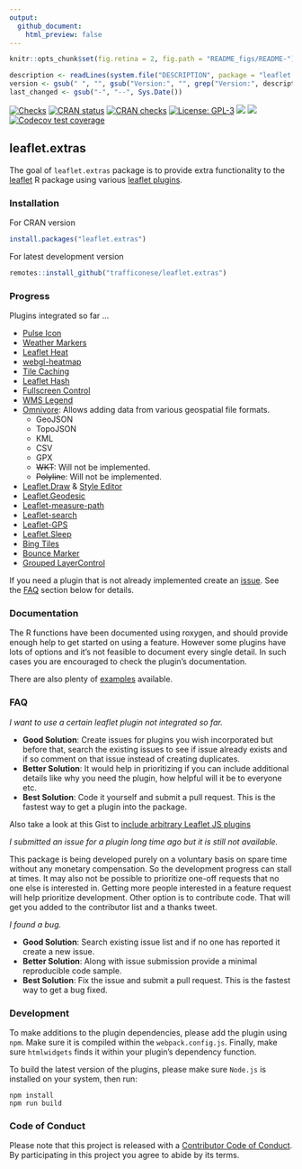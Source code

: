 ```yaml
---
output:
  github_document:
    html_preview: false
---
```

```r
knitr::opts_chunk$set(fig.retina = 2, fig.path = "README_figs/README-")
```

```r
description <- readLines(system.file("DESCRIPTION", package = "leaflet.extras"))
version <- gsub(" ", "", gsub("Version:", "", grep("Version:", description, value = TRUE)))
last_changed <- gsub("-", "--", Sys.Date())
```


[![Checks](https://github.com/trafficonese/leaflet.extras/actions/workflows/R-CMD-check.yaml/badge.svg)](https://github.com/trafficonese/leaflet.extras/actions/workflows/R-CMD-check.yaml)
[![CRAN status](https://www.r-pkg.org/badges/version/leaflet.extras)](https://CRAN.R-project.org/package=leaflet.extras)
[![CRAN checks](https://badges.cranchecks.info/summary/leaflet.extras.svg)](https://cran.r-project.org/web/checks/check_results_leaflet.extras.html)
[![License: GPL-3](https://img.shields.io/badge/License-GPLv3-yellow.svg)](https://opensource.org/licenses/GPL-3.0)
[![](https://cranlogs.r-pkg.org/badges/grand-total/leaflet.extras)](https://cran.r-project.org/package=leaflet.extras)
[![](https://cranlogs.r-pkg.org/badges/last-month/leaflet.extras?color=blue)](https://cran.r-project.org/package=leaflet.extras)
[![Codecov test coverage](https://codecov.io/gh/trafficonese/leaflet.extras/branch/master/graph/badge.svg)](https://app.codecov.io/gh/trafficonese/leaflet.extras?branch=master)



## leaflet.extras

The goal of `leaflet.extras` package is to provide extra functionality to the [leaflet](https://cran.r-project.org/package=leaflet.extras) R package using various [leaflet plugins](https://leafletjs.com/plugins).

### Installation

For CRAN version

```r
install.packages("leaflet.extras")
```

For latest development version

```r
remotes::install_github("trafficonese/leaflet.extras")
```

### Progress

Plugins integrated so far ...

- [Pulse Icon](https://github.com/mapshakers/leaflet-icon-pulse)
- [Weather Markers](https://github.com/tallsam/Leaflet.weather-markers)
- [Leaflet Heat](https://github.com/Leaflet/Leaflet.heat)
- [webgl-heatmap](https://github.com/ursudio/leaflet-webgl-heatmap)
- [Tile Caching](https://github.com/MazeMap/Leaflet.TileLayer.PouchDBCached)
- [Leaflet Hash](https://github.com/mlevans/leaflet-hash)
- [Fullscreen Control](https://github.com/Leaflet/Leaflet.fullscreen)
- [WMS Legend](https://github.com/kartoza/leaflet-wms-legend)
- [Omnivore](https://github.com/mapbox/leaflet-omnivore): Allows adding data from various geospatial file formats.
    * GeoJSON
    * TopoJSON
    * KML
    * CSV
    * GPX
    * ~~WKT~~: Will not be implemented.
    * ~~Polyline~~: Will not be implemented.
- [Leaflet.Draw](https://github.com/Leaflet/Leaflet.draw) & [Style Editor](https://github.com/dwilhelm89/Leaflet.StyleEditor)
- [Leaflet.Geodesic](https://github.com/henrythasler/Leaflet.Geodesic)
- [Leaflet-measure-path](https://github.com/ProminentEdge/leaflet-measure-path)
- [Leaflet-search](https://github.com/stefanocudini/leaflet-search)
- [Leaflet-GPS](https://github.com/stefanocudini/leaflet-gps)
- [Leaflet.Sleep](https://github.com/CliffCloud/Leaflet.Sleep)
- [Bing Tiles](https://github.com/shramov/leaflet-plugins/tree/v2)
- [Bounce Marker](https://github.com/maximeh/leaflet.bouncemarker)
- [Grouped LayerControl](https://github.com/trafficonese/leaflet-groupedlayercontrol)

If you need a plugin that is not already implemented create an [issue](https://github.com/trafficonese/leaflet.extras/issues/new).
See the [FAQ](#FAQ) section below for details.

### Documentation

The R functions have been documented using roxygen, and should provide enough help to get started on using a feature. However some plugins have lots of options and it's not feasible to document every single detail. In such cases you are encouraged to check the plugin's documentation.

There are also plenty of [examples](https://github.com/trafficonese/leaflet.extras/tree/master/inst/examples) available. 


### FAQ

_I want to use a certain leaflet plugin not integrated so far._

- **Good Solution**: Create issues for plugins you wish incorporated but before that, search the existing issues to see if issue 
    already exists and if so comment on that issue instead of creating duplicates.
- **Better Solution**: It would help in prioritizing if you can include additional details like why you need the plugin, how helpful will it be to everyone etc.
- **Best Solution**: Code it yourself and submit a pull request. This is the fastest way to get a plugin into the package.

Also take a look at this Gist to [include arbitrary Leaflet JS plugins](https://gist.github.com/jcheng5/c084a59717f18e947a17955007dc5f92)

_I submitted an issue for a plugin long time ago but it is still not available._

This package is being developed purely on a voluntary basis on spare time without any monetary compensation. So the development progress can stall at times. It may also not be possible to prioritize one-off requests that no one else is interested in. Getting more people interested in a feature request will help prioritize development. Other option is to contribute code. That will get you added to the contributor list and a thanks tweet.

_I found a bug._

- **Good Solution**: Search existing issue list and if no one has reported it create a new issue.
- **Better Solution**: Along with issue submission provide a minimal reproducible code sample.
- **Best Solution**: Fix the issue and submit a pull request. This is the fastest way to get a bug fixed.


### Development

To make additions to the plugin dependencies, please add the plugin using `npm`.  Make sure it is compiled within the `webpack.config.js`.  Finally, make sure `htmlwidgets` finds it within your plugin's dependency function.

To build the latest version of the plugins, please make sure `Node.js` is installed on your system, then run:

```
npm install
npm run build
```


### Code of Conduct
Please note that this project is released with a [Contributor Code of Conduct](CONDUCT.md). By participating in this project you agree to abide by its terms.
